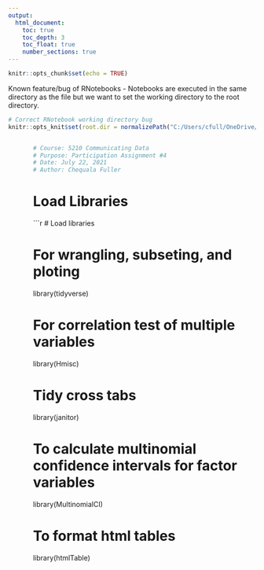 ```yaml
---
output: 
  html_document:
    toc: true
    toc_depth: 3
    toc_float: true
    number_sections: true
---
```


```r
knitr::opts_chunk$set(echo = TRUE)
```

Known feature/bug of RNotebooks - Notebooks are executed in the same directory as the file but we want to set the working directory to the root directory.

```r
# Correct RNotebook working directory bug 
knitr::opts_knit$set(root.dir = normalizePath("C:/Users/cfull/OneDrive/Desktop/suq21-5210-w2-pa2"))
```

<div style="float: right; width: 90%;">

```r
# Course: 5210 Communicating Data
# Purpose: Participation Assignment #4
# Date: July 22, 2021
# Author: Chequala Fuller

```


# Load Libraries

```r
# Load libraries

# For wrangling, subseting, and ploting
library(tidyverse)

# For correlation test of multiple variables
library(Hmisc)       

# Tidy cross tabs
library(janitor)       

# To calculate multinomial confidence intervals for factor variables
library(MultinomialCI)  

# To format html tables
library(htmlTable)     
